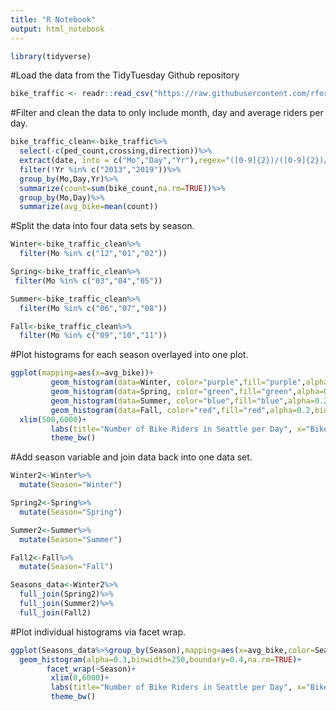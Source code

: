 ---
title: "R Notebook"
output: html_notebook
---

```{r}
library(tidyverse)
```
#Load the data from the TidyTuesday Github repository
```{r}
bike_traffic <- readr::read_csv("https://raw.githubusercontent.com/rfordatascience/tidytuesday/master/data/2019/2019-04-02/bike_traffic.csv")
```
#Filter and clean the data to only include month, day and average riders per day.
```{r}
bike_traffic_clean<-bike_traffic%>%
  select(-c(ped_count,crossing,direction))%>%
  extract(date, into = c("Mo","Day","Yr"),regex="([0-9]{2})/([0-9]{2})/([0-9]{4})")%>%
  filter(!Yr %in% c("2013","2019"))%>%
  group_by(Mo,Day,Yr)%>%
  summarize(count=sum(bike_count,na.rm=TRUE))%>%
  group_by(Mo,Day)%>%
  summarize(avg_bike=mean(count))
```
#Split the data into four data sets by season.
```{r}
Winter<-bike_traffic_clean%>%
  filter(Mo %in% c("12","01","02"))

Spring<-bike_traffic_clean%>%
 filter(Mo %in% c("03","04","05"))

Summer<-bike_traffic_clean%>%
  filter(Mo %in% c("06","07","08"))

Fall<-bike_traffic_clean%>%
  filter(Mo %in% c("09","10","11"))
```
#Plot histograms for each season overlayed into one plot.
```{r}
ggplot(mapping=aes(x=avg_bike))+
         geom_histogram(data=Winter, color="purple",fill="purple",alpha=0.2,binwidth=250,boundary=0.4,na.rm=TRUE)+
         geom_histogram(data=Spring, color="green",fill="green",alpha=0.2,binwidth=250,boundary=0.4,na.rm=TRUE)+
         geom_histogram(data=Summer, color="blue",fill="blue",alpha=0.2,binwidth=250,boundary=0.4,na.rm=TRUE)+
         geom_histogram(data=Fall, color="red",fill="red",alpha=0.2,binwidth=250,boundary=0.4,na.rm=TRUE)+
  xlim(500,6000)+
         labs(title="Number of Bike Riders in Seattle per Day", x="Bike Riders per Day", y="Number of Days")+
         theme_bw()
```
#Add season variable and join data back into one data set.
```{r}
Winter2<-Winter%>%
  mutate(Season="Winter")

Spring2<-Spring%>%
  mutate(Season="Spring")

Summer2<-Summer%>%
  mutate(Season="Summer")

Fall2<-Fall%>%
  mutate(Season="Fall")

Seasons_data<-Winter2%>%
  full_join(Spring2)%>%
  full_join(Summer2)%>%
  full_join(Fall2)
```
#Plot individual histograms via facet wrap.
```{r}
ggplot(Seasons_data%>%group_by(Season),mapping=aes(x=avg_bike,color=Season,fill=Season))+
  geom_histogram(alpha=0.3,binwidth=250,boundary=0.4,na.rm=TRUE)+
        facet_wrap(~Season)+
         xlim(0,6000)+
         labs(title="Number of Bike Riders in Seattle per Day", x="Bike Riders per Day", y="Number of Days")+
         theme_bw()
```


